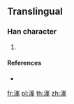 {{character info/new}}
==Translingual==

===Han character===
{{Han char|rn=85|rad=水|as=09|sn=12|four=|canj=EUHQ}}

# {{defn|Han|sort=水09}}

====References====
* {{Han ref|kx=0639.111|hdz=31678.011|uh=6E84|ud=28292}}

[[fr:溄]]
[[pl:溄]]
[[th:溄]]
[[zh:溄]]